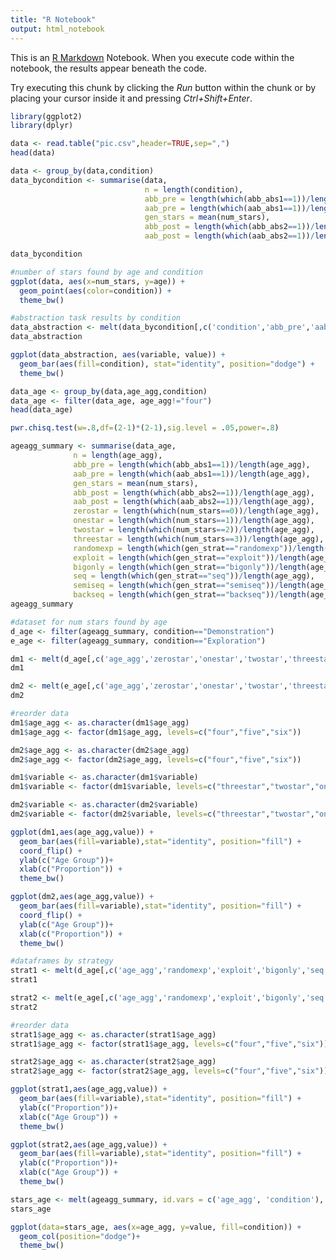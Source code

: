 ```yaml
---
title: "R Notebook"
output: html_notebook
---
```


This is an [R Markdown](http://rmarkdown.rstudio.com) Notebook. When you execute code within the notebook, the results appear beneath the code. 

Try executing this chunk by clicking the *Run* button within the chunk or by placing your cursor inside it and pressing *Ctrl+Shift+Enter*. 

```r
library(ggplot2)
library(dplyr)

```

```r
data <- read.table("pic.csv",header=TRUE,sep=",")
head(data)
```
```r
data <- group_by(data,condition)
data_bycondition <- summarise(data,
                              n = length(condition),
                              abb_pre = length(which(abb_abs1==1))/length(condition),
                              aab_pre = length(which(aab_abs1==1))/length(condition),
                              gen_stars = mean(num_stars),
                              abb_post = length(which(abb_abs2==1))/length(condition),
                              aab_post = length(which(aab_abs2==1))/length(condition))

data_bycondition
```
```r
#number of stars found by age and condition
ggplot(data, aes(x=num_stars, y=age)) +
  geom_point(aes(color=condition)) +
  theme_bw()
```

```r
#abstraction task results by condition
data_abstraction <- melt(data_bycondition[,c('condition','abb_pre','aab_pre','abb_post','aab_post')],id.vars=1)
data_abstraction
```

```r
ggplot(data_abstraction, aes(variable, value)) +
  geom_bar(aes(fill=condition), stat="identity", position="dodge") +
  theme_bw()
```
```r
data_age <- group_by(data,age_agg,condition) 
data_age <- filter(data_age, age_agg!="four")
head(data_age)
```
```r
pwr.chisq.test(w=.8,df=(2-1)*(2-1),sig.level = .05,power=.8)
```

```r
ageagg_summary <- summarise(data_age,
              n = length(age_agg),
              abb_pre = length(which(abb_abs1==1))/length(age_agg),
              aab_pre = length(which(aab_abs1==1))/length(age_agg),
              gen_stars = mean(num_stars),
              abb_post = length(which(abb_abs2==1))/length(age_agg),
              aab_post = length(which(aab_abs2==1))/length(age_agg),
              zerostar = length(which(num_stars==0))/length(age_agg),
              onestar = length(which(num_stars==1))/length(age_agg),
              twostar = length(which(num_stars==2))/length(age_agg),
              threestar = length(which(num_stars==3))/length(age_agg),
              randomexp = length(which(gen_strat=="randomexp"))/length(age_agg),
              exploit = length(which(gen_strat=="exploit"))/length(age_agg),
              bigonly = length(which(gen_strat=="bigonly"))/length(age_agg),
              seq = length(which(gen_strat=="seq"))/length(age_agg),
              semiseq = length(which(gen_strat=="semiseq"))/length(age_agg),
              backseq = length(which(gen_strat=="backseq"))/length(age_agg))
ageagg_summary
```
```r
#dataset for num stars found by age
d_age <- filter(ageagg_summary, condition=="Demonstration")
e_age <- filter(ageagg_summary, condition=="Exploration")

dm1 <- melt(d_age[,c('age_agg','zerostar','onestar','twostar','threestar')], id.vars=1)
dm1

dm2 <- melt(e_age[,c('age_agg','zerostar','onestar','twostar','threestar')], id.vars=1)
dm2

#reorder data
dm1$age_agg <- as.character(dm1$age_agg)
dm1$age_agg <- factor(dm1$age_agg, levels=c("four","five","six"))

dm2$age_agg <- as.character(dm2$age_agg)
dm2$age_agg <- factor(dm2$age_agg, levels=c("four","five","six"))

dm1$variable <- as.character(dm1$variable)
dm1$variable <- factor(dm1$variable, levels=c("threestar","twostar","onestar","zerostar"))

dm2$variable <- as.character(dm2$variable)
dm2$variable <- factor(dm2$variable, levels=c("threestar","twostar","onestar","zerostar"))
```
```r
ggplot(dm1,aes(age_agg,value)) +
  geom_bar(aes(fill=variable),stat="identity", position="fill") +
  coord_flip() +
  ylab(c("Age Group"))+
  xlab(c("Proportion")) +
  theme_bw()

ggplot(dm2,aes(age_agg,value)) +
  geom_bar(aes(fill=variable),stat="identity", position="fill") +
  coord_flip() +
  ylab(c("Age Group"))+
  xlab(c("Proportion")) +
  theme_bw()
```
```r
#dataframes by strategy
strat1 <- melt(d_age[,c('age_agg','randomexp','exploit','bigonly','seq','backseq','semiseq')], id.vars=1)
strat1

strat2 <- melt(e_age[,c('age_agg','randomexp','exploit','bigonly','seq','backseq','semiseq')], id.vars=1)
strat2

#reorder data
strat1$age_agg <- as.character(strat1$age_agg)
strat1$age_agg <- factor(strat1$age_agg, levels=c("four","five","six"))

strat2$age_agg <- as.character(strat2$age_agg)
strat2$age_agg <- factor(strat2$age_agg, levels=c("four","five","six"))
```
```r
ggplot(strat1,aes(age_agg,value)) +
  geom_bar(aes(fill=variable),stat="identity", position="fill") +
  ylab(c("Proportion"))+
  xlab(c("Age Group")) +
  theme_bw()

ggplot(strat2,aes(age_agg,value)) +
  geom_bar(aes(fill=variable),stat="identity", position="fill") +
  ylab(c("Proportion"))+
  xlab(c("Age Group")) +
  theme_bw()
```
```r
stars_age <- melt(ageagg_summary, id.vars = c('age_agg', 'condition'), measure.vars = c('abb_pre','abb_post'))
stars_age

ggplot(data=stars_age, aes(x=age_agg, y=value, fill=condition)) +
  geom_col(position="dodge")+
  theme_bw()
```







